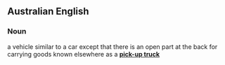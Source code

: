 ==Australian English==
===Noun===
a vehicle similar to a car except that there is an open part at the back for carrying goods known elsewhere as a '''[[pick-up truck]]'''